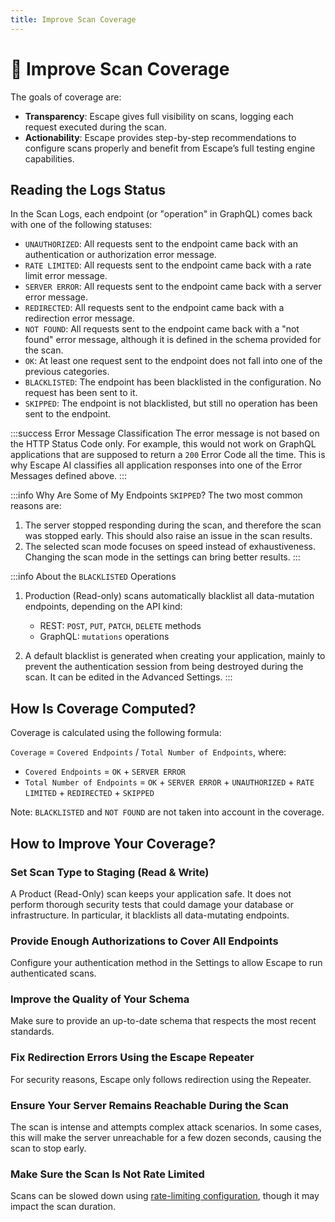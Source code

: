 ```yaml
---
title: Improve Scan Coverage
---
```


# 🎯 Improve Scan Coverage

The goals of coverage are:
- **Transparency**: Escape gives full visibility on scans, logging each request executed during the scan.
- **Actionability**: Escape provides step-by-step recommendations to configure scans properly and benefit from Escape’s full testing engine capabilities.

## Reading the Logs Status

In the Scan Logs, each endpoint (or "operation" in GraphQL) comes back with one of the following statuses:
- `UNAUTHORIZED`: All requests sent to the endpoint came back with an authentication or authorization error message.
- `RATE LIMITED`: All requests sent to the endpoint came back with a rate limit error message.
- `SERVER ERROR`: All requests sent to the endpoint came back with a server error message.
- `REDIRECTED`: All requests sent to the endpoint came back with a redirection error message.
- `NOT FOUND`: All requests sent to the endpoint came back with a "not found" error message, although it is defined in the schema provided for the scan.
- `OK`: At least one request sent to the endpoint does not fall into one of the previous categories.
- `BLACKLISTED`: The endpoint has been blacklisted in the configuration. No request has been sent to it.
- `SKIPPED`: The endpoint is not blacklisted, but still no operation has been sent to the endpoint.

:::success Error Message Classification
The error message is not based on the HTTP Status Code only. For example, this would not work on GraphQL applications that are supposed to return a `200` Error Code all the time. This is why Escape AI classifies all application responses into one of the Error Messages defined above.
:::

:::info Why Are Some of My Endpoints `SKIPPED`?
The two most common reasons are: 
1. The server stopped responding during the scan, and therefore the scan was stopped early. This should also raise an issue in the scan results.
2. The selected scan mode focuses on speed instead of exhaustiveness. Changing the scan mode in the settings can bring better results.
:::

:::info About the `BLACKLISTED` Operations
1. Production (Read-only) scans automatically blacklist all data-mutation endpoints, depending on the API kind:
    - REST: `POST`, `PUT`, `PATCH`, `DELETE` methods
    - GraphQL: `mutations` operations

2. A default blacklist is generated when creating your application, mainly to prevent the authentication session from being destroyed during the scan. It can be edited in the Advanced Settings.
::: 

## How Is Coverage Computed?

Coverage is calculated using the following formula:

`Coverage` = `Covered Endpoints` / `Total Number of Endpoints`, where:
- `Covered Endpoints` = `OK` + `SERVER ERROR`
- `Total Number of Endpoints` = `OK` + `SERVER ERROR` + `UNAUTHORIZED` + `RATE LIMITED` + `REDIRECTED` + `SKIPPED`

Note: `BLACKLISTED` and `NOT FOUND` are not taken into account in the coverage.

## How to Improve Your Coverage?

### Set Scan Type to Staging (Read & Write)
A Product (Read-Only) scan keeps your application safe. It does not perform thorough security tests that could damage your database or infrastructure. In particular, it blacklists all data-mutating endpoints.

### Provide Enough Authorizations to Cover All Endpoints
Configure your authentication method in the Settings to allow Escape to run authenticated scans.

### Improve the Quality of Your Schema
Make sure to provide an up-to-date schema that respects the most recent standards.

### Fix Redirection Errors Using the Escape Repeater
For security reasons, Escape only follows redirection using the Repeater.

### Ensure Your Server Remains Reachable During the Scan
The scan is intense and attempts complex attack scenarios. In some cases, this will make the server unreachable for a few dozen seconds, causing the scan to stop early.

### Make Sure the Scan Is Not Rate Limited
Scans can be slowed down using [rate-limiting configuration](https://docs.escape.tech/advanced-usage/rate-limiting), though it may impact the scan duration.